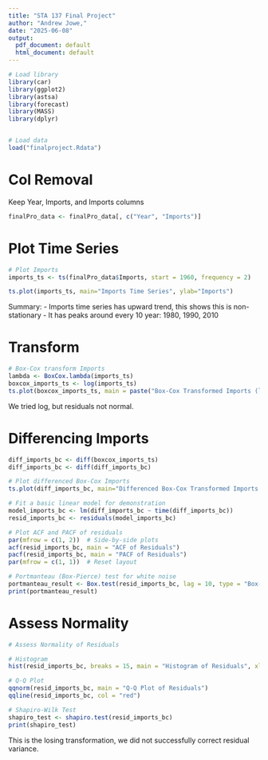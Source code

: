 ```yaml
---
title: "STA 137 Final Project"
author: "Andrew Jowe,"
date: "2025-06-08"
output:
  pdf_document: default
  html_document: default
---
```


```r
# Load library
library(car)
library(ggplot2)
library(astsa)
library(forecast)
library(MASS)
library(dplyr)


# Load data
load("finalproject.Rdata")
```

# Col Removal
Keep Year, Imports, and Imports columns
```r
finalPro_data <- finalPro_data[, c("Year", "Imports")]
```

# Plot Time Series
```r
# Plot Imports
imports_ts <- ts(finalPro_data$Imports, start = 1960, frequency = 2)

ts.plot(imports_ts, main="Imports Time Series", ylab="Imports")
```

Summary:
- Imports time series has upward trend, this shows this is non-stationary
- It has peaks around every 10 year: 1980, 1990, 2010

# Transform

```r
# Box-Cox transform Imports
lambda <- BoxCox.lambda(imports_ts)
boxcox_imports_ts <- log(imports_ts)
ts.plot(boxcox_imports_ts, main = paste("Box-Cox Transformed Imports (lambda =", round(lambda, 3), ")"), ylab = "Transformed Imports")
```

We tried log, but residuals not normal.

# Differencing Imports

```r
diff_imports_bc <- diff(boxcox_imports_ts)
diff_imports_bc <- diff(diff_imports_bc)

# Plot differenced Box-Cox Imports
ts.plot(diff_imports_bc, main="Differenced Box-Cox Transformed Imports Time Series", ylab="Transformed Imports")
```

```r
# Fit a basic linear model for demonstration
model_imports_bc <- lm(diff_imports_bc ~ time(diff_imports_bc))
resid_imports_bc <- residuals(model_imports_bc)

# Plot ACF and PACF of residuals
par(mfrow = c(1, 2))  # Side-by-side plots
acf(resid_imports_bc, main = "ACF of Residuals")
pacf(resid_imports_bc, main = "PACF of Residuals")
par(mfrow = c(1, 1))  # Reset layout
```

```r
# Portmanteau (Box-Pierce) test for white noise
portmanteau_result <- Box.test(resid_imports_bc, lag = 10, type = "Box-Pierce")
print(portmanteau_result)
```

# Assess Normality
```r
# Assess Normality of Residuals

# Histogram
hist(resid_imports_bc, breaks = 15, main = "Histogram of Residuals", xlab = "Residuals", col = "lightblue", border = "white")

# Q-Q Plot
qqnorm(resid_imports_bc, main = "Q-Q Plot of Residuals")
qqline(resid_imports_bc, col = "red")

# Shapiro-Wilk Test
shapiro_test <- shapiro.test(resid_imports_bc)
print(shapiro_test)
```

This is the losing transformation, we did not successfully correct residual variance.